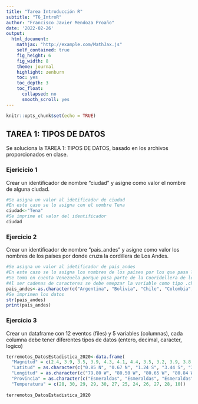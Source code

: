 ```yaml
---
title: "Tarea Introducción R"
subtitle: "T6_IntroR"
author: "Francisco Javier Mendoza Proaño"
date: '2022-02-26'
output:
  html_document:
    mathjax: "http://example.com/MathJax.js"
    self_contained: true
    fig_height: 6
    fig_width: 8
    theme: journal
    highlight: zenburn
    toc: yes
    toc_depth: 3
    toc_float:
      collapsed: no
      smooth_scroll: yes
---
```


```r
knitr::opts_chunk$set(echo = TRUE)
```

## TAREA 1: TIPOS DE DATOS

Se soluciona la TAREA 1: TIPOS DE DATOS, basado en los archivos proporcionados en clase.

### Ejericicio 1
Crear un identificador de nombre "ciudad" y asigne como valor el nombre de alguna ciudad.

```r
#Se asigna un valor al idetificador de ciudad
#En este caso se lo asigna con el nombre Tena
ciudad<-"Tena"
#Se imprime el valor del identificador
ciudad
```

### Ejercicio 2
Crear un identificador de nombre "pais_andes" y asigne como valor los nombres de los países por donde cruza la cordillera de Los Andes.

```r
#Se asigna un valor al idetificador de pais_andes
#En este caso se lo asigna los nombres de los países por los que pasa la Coordillera de los Andes
#Se toma en cuenta Venezuela porque pasa parte de la Cooridellera de los Andes
#Al ser cadenas de caracteres se debe emepzar la variable como tipo .character
pais_andes<-as.character(c("Argentina", "Bolivia", "Chile", "Colombia", "Ecuador", "Perú", "Venezuela"))
#Se imprimen los datos
str(pais_andes)
print(pais_andes)
```

### Ejercicio 3
Crear un dataframe con 12 eventos (files) y 5 variables (columnas), cada columna debe tener diferentes tipos de datos (entero, decimal, caracter, logico)

```r
terremotos_DatosEstadistica_2020<-data.frame(
  "Magnitud" = c(2.4, 3.9, 3.5, 3.9, 4.3, 4.1, 4.4, 3.5, 3.2, 3.9, 3.8, 2.4),
  "Latitud" = as.character(c("0.85 N", "0.67 N", "1.24 S", "3.44 S", "3.6 S", "0.36 N", "0.75 S", "0.72 S", "0.22 N", "0.67 S", "3.32 S", "1.38 S")),
  "Longitud" = as.character(c("79.80 W", "80.50 W", "80.65 W", "80.84 W", "80.89 W", "80.22 W", "81.17  W", "81 W", "80.06W", "81.11W", "81.06W", "78.45W")),
  "Provincia" = as.character(c("Esmeraldas", "Esmeraldas", "Esmeraldas", "Manabí", "EL Oro", "Esmeraldas", "Manabí", "Manabí", "Manabí", "Manabí", "EL Oro", "Tungurahua")),
  "Temperatura" = c(28, 30, 29, 29, 30, 27, 25, 24, 26, 27, 28, 10))
  
terremotos_DatosEstadistica_2020
```